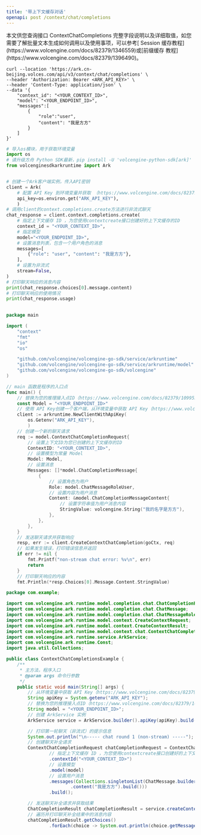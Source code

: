 ```yaml
---
title: '带上下文缓存对话'
openapi: post /context/chat/completions
---
```

<Tip>
    本文供您查询接口 ContextChatCompletions 完整字段说明以及详细取值，如您需要了解批量文本生成如何调用以及使用事项，可以参考[ Session 缓存教程](https://www.volcengine.com/docs/82379/1346559)或[前缀缓存 教程](https://www.volcengine.com/docs/82379/1396490)。
</Tip>

<RequestExample>

```shell Curl
curl --location 'https://ark.cn-beijing.volces.com/api/v3/context/chat/completions' \
--header 'Authorization: Bearer <ARK_API_KEY>' \
--header 'Content-Type: application/json' \
--data '{
    "context_id": "<YOUR_CONTEXT_ID>",
    "model": "<YOUR_ENDPOINT_ID>",
    "messages":[
        {
            "role":"user",
            "content": "我是方方"
        }
    ]
}'
```

```python Python SDK {14-15}
# 导入os模块，用于获取环境变量
import os
# 请升级方舟 Python SDK最新，pip install -U 'volcengine-python-sdk[ark]'
from volcenginesdkarkruntime import Ark


# 创建一个Ark客户端实例，传入API密钥
client = Ark(
    # 配置 API Key 到环境变量并获取 （https://www.volcengine.com/docs/82379/1361424）
    api_key=os.environ.get("ARK_API_KEY"),
    )
# 调用client的context.completions.create方法进行非流式聊天
chat_response = client.context.completions.create(
    # 指定上下文缓存 ID ，为您使用contextcreate接口创建好的上下文缓存的ID
    context_id = "<YOUR_CONTEXT_ID>",
    # 指定模型
    model="<YOUR_ENDPOINT_ID>",
    # 设置消息列表，包含一个用户角色的消息
    messages=[
        {"role": "user", "content": "我是方方"},
    ],
    # 设置为非流式
    stream=False,
)
# 打印聊天响应的消息内容
print(chat_response.choices[0].message.content)
# 打印聊天响应的使用情况
print(chat_response.usage)
    
```

```go Go SDK {24-25}
package main

import (
    "context"
    "fmt"
    "io"
    "os"

    "github.com/volcengine/volcengine-go-sdk/service/arkruntime"
    "github.com/volcengine/volcengine-go-sdk/service/arkruntime/model"
    "github.com/volcengine/volcengine-go-sdk/volcengine"
)

// main 函数是程序的入口点
func main() {
    // 替换为您的推理接入点ID（https://www.volcengine.com/docs/82379/1099522）
    const Model = "<YOUR_ENDPOINT_ID>"
    // 使用 API Key创建一个客户端，从环境变量中获取 API Key（https://www.volcengine.com/docs/82379/1361424）
    client := arkruntime.NewClientWithApiKey(
        os.Getenv("ARK_API_KEY"),
        )
    // 创建一个新的聊天请求
    req := model.ContextChatCompletionRequest{
        // 设置上下文ID为您已创建的上下文缓存的ID
        ContextID: "<YOUR_CONTEXT_ID>",
        // 设置模型为常量 Model
        Model: Model,
        // 设置消息
        Messages: []*model.ChatCompletionMessage{
            {
                // 设置角色为用户
                Role: model.ChatMessageRoleUser,
                // 设置内容为用户消息
                Content: &model.ChatCompletionMessageContent{
                    // 设置字符串值为用户消息内容
                    StringValue: volcengine.String("我的名字是方方"),
                },
            },
        },
    }
    // 发送聊天请求并获取响应
    resp, err := client.CreateContextChatCompletion(goCtx, req)
    // 如果发生错误，打印错误信息并返回
    if err != nil {
        fmt.Printf("non-stream chat error: %v\n", err)
        return
    }
    // 打印聊天响应的内容
    fmt.Println(*resp.Choices[0].Message.Content.StringValue)

```


```java Java SDK {30-31}
package com.example;

import com.volcengine.ark.runtime.model.completion.chat.ChatCompletionResult;
import com.volcengine.ark.runtime.model.completion.chat.ChatMessage;
import com.volcengine.ark.runtime.model.completion.chat.ChatMessageRole;
import com.volcengine.ark.runtime.model.context.CreateContextRequest;
import com.volcengine.ark.runtime.model.context.CreateContextResult;
import com.volcengine.ark.runtime.model.context.chat.ContextChatCompletionRequest;
import com.volcengine.ark.runtime.service.ArkService;
import com.volcengine.ark.runtime.Const;
import java.util.Collections;

public class ContextChatCompletionsExample {
    /**
     * 主方法，程序入口
     * @param args 命令行参数
     */
    public static void main(String[] args) {
        // 从环境变量中获取 API Key（https://www.volcengine.com/docs/82379/1361424）
        String apiKey = System.getenv("ARK_API_KEY");
        // 替换为您的推理接入点ID（https://www.volcengine.com/docs/82379/1099522）
        String model = "<YOUR_ENDPOINT_ID>";
        // 创建 ArkService 实例
        ArkService service = ArkService.builder().apiKey(apiKey).build();

        // 打印第一轮聊天（非流式）的提示信息
        System.out.println("\n----- chat round 1 (non-stream) -----");
        // 创建聊天补全请求
        ContextChatCompletionRequest chatCompletionRequest = ContextChatCompletionRequest.builder()
                // 指定上下文缓存 ID ，为您使用contextcreate接口创建好的上下文缓存的ID
                .contextId("<YOUR_CONTEXT_ID>")
                // 设置模型
                .model(model)
                // 设置用户消息
                .messages(Collections.singletonList(ChatMessage.builder().role(ChatMessageRole.USER)
                        .content("我是方方").build()))
                .build();

        // 发送聊天补全请求并获取结果
        ChatCompletionResult chatCompletionResult = service.createContextChatCompletion(chatCompletionRequest);
        // 遍历并打印聊天补全结果中的消息内容
        chatCompletionResult.getChoices()
                .forEach(choice -> System.out.println(choice.getMessage().getContent()));
```

</RequestExample>